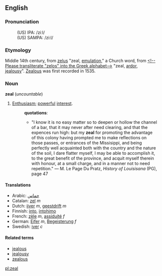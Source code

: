 ==English==
===Pronunciation===
:(US) IPA: /ziːl/
:(US) SAMPA: /zi:l/

=== Etymology ===
Middle 14th century, from {{L.}} [[zelus]] "zeal, [[emulation]]," a Church word, from {{Gr.}} [[<!-- Please transliterate "zelos" into the Greek alphabet-->]] "zeal, [[ardor]], [[jealousy]]". [[Zealous]] was first recorded in 1535.

{{etystub}}
=== Noun ===
'''zeal''' (''uncountable'')

# [[Enthusiasm]]; [[powerful]] [[interest]].
#:'''quotations''':
#:*"I know it is no easy matter so to deepen or hollow the channel of a bar, that it may never after need clearing, and that the expences run high: but my '''zeal''' for promoting the advantage of this colony having prompted me to make reflections on those passes, or entrances of the Missisippi, and being perfectly well acquainted both with the country and the nature of the soil, I dare flatter myself, I may be able to accomplish it, to the great benefit of the province, and acquit myself therein with honour, at a small charge, and in a manner not to need repetition." &mdash; M. Le Page Du Pratz, ''History of Louisisana'' (PG), page 47

==== Translations ====
*Arabic: [[حماس]]
*Catalan: [[zel]] ''m''
*Dutch: [[ijver]] ''m'', [[geestdrift]] ''m''
*Finnish: [[into#Finnish|into]], [[intohimo]]
*French: [[zèle]] ''m'', [[assiduité]] ''f''
*German: [[Eifer]] ''m'', [[Begeisterung]] ''f''
*Swedish: [[iver#Swedish|iver]] ''c''

==== Related terms ====
*[[jealous]]
*[[jealousy]]
*[[zealous]]

[[pl:zeal]]